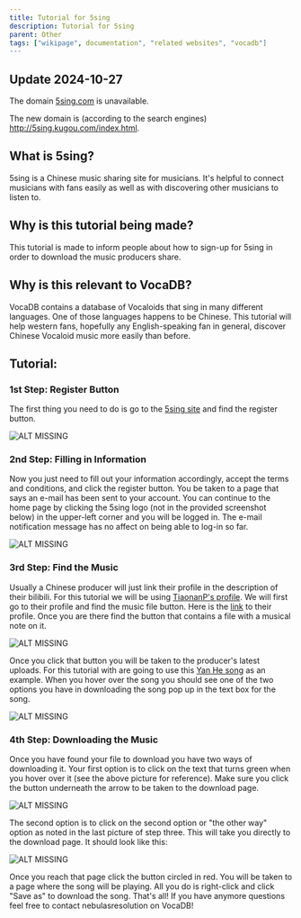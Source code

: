 ---
title: Tutorial for 5sing
description: Tutorial for 5sing
parent: Other
tags: ["wikipage", documentation", "related websites", "vocadb"]
---

## Update 2024-10-27

The domain [5sing.com](http://www.5sing.com/index.html) is unavailable.

The new domain is (according to the search engines) http://5sing.kugou.com/index.html.

## What is 5sing?
5sing is a Chinese music sharing site for musicians. It's helpful to connect musicians with fans easily as well as with discovering other musicians to listen to. 

## Why is this tutorial being made?
This tutorial is made to inform people about how to sign-up for 5sing in order to download the music producers share. 

## Why is this relevant to VocaDB?
VocaDB contains a database of Vocaloids that sing in many different languages. One of those languages happens to be Chinese. This tutorial will help western fans, hopefully any English-speaking fan in general, discover Chinese Vocaloid music more easily than before.

## Tutorial:

### 1st Step: Register Button

The first thing you need to do is go to the [5sing site](http://www.5sing.com/index.html) and find the register button.

![ALT MISSING](public/images/1ststep.jpg)

### 2nd Step: Filling in Information

Now you just need to fill out your information accordingly, accept the terms and conditions, and click the register button. You be taken to a page that says an e-mail has been sent to your account. You can continue to the home page by clicking the 5sing logo (not in the provided screenshot below) in the upper-left corner and you will be logged in. The e-mail notification message has no affect on being able to log-in so far. 

![ALT MISSING](public/images/2ndstep.jpg)

### 3rd Step: Find the Music

Usually a Chinese producer will just link their profile in the description of their bilibili. For this tutorial we will be using [TiaonanP's profile](http://vocadb.net/Ar/11690). We will first go to their profile and find the music file button. Here is the [link](http://www.5sing.com/davis/default.html) to their profile. Once you are there find the button that contains a file with a musical note on it. 

![ALT MISSING](public/images/step3p1.jpg)

Once you click that button you will be taken to the producer's latest uploads. For this tutorial with are going to use this [Yan He song](http://vocadb.net/S/45457) as an example. When you hover over the song you should see one of the two options you have in downloading the song pop up in the text box for the song. 

![ALT MISSING](public/images/step3p2.jpg)

### 4th Step: Downloading the Music

Once you have found your file to download you have two ways of downloading it. Your first option is to click on the text that turns green when you hover over it (see the above picture for reference). Make sure you click the button underneath the arrow to be taken to the download page. 

![ALT MISSING](public/images/4thstepp1.jpg)

The second option is to click on the second option or "the other way" option as noted in the last picture of step three. This will take you directly to the download page. It should look like this: 

![ALT MISSING](public/images/4thstepp2.jpg)

Once you reach that page click the button circled in red. You will be taken to a page where the song will be playing. All you do is right-click and click "Save as" to download the song. That's all! If you have anymore questions feel free to contact nebulasresolution on VocaDB!